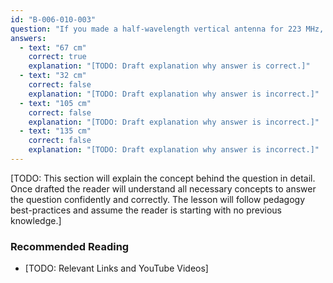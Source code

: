 ```yaml
---
id: "B-006-010-003"
question: "If you made a half-wavelength vertical antenna for 223 MHz, approximately how long would it be?"
answers:
  - text: "67 cm"
    correct: true
    explanation: "[TODO: Draft explanation why answer is correct.]"
  - text: "32 cm"
    correct: false
    explanation: "[TODO: Draft explanation why answer is incorrect.]"
  - text: "105 cm"
    correct: false
    explanation: "[TODO: Draft explanation why answer is incorrect.]"
  - text: "135 cm"
    correct: false
    explanation: "[TODO: Draft explanation why answer is incorrect.]"
---
```


[TODO: This section will explain the concept behind the question in detail. Once drafted the reader will understand all necessary concepts to answer the question confidently and correctly. The lesson will follow pedagogy best-practices and assume the reader is starting with no previous knowledge.]

### Recommended Reading

- [TODO: Relevant Links and YouTube Videos]
